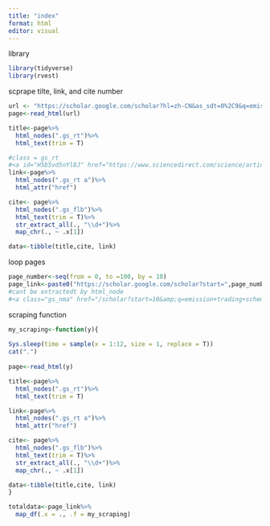 ```yaml
---
title: "index"
format: html
editor: visual
---
```


library

```r
library(tidyverse)
library(rvest)
```

scprape tilte, link, and cite number

```r
url <- "https://scholar.google.com/scholar?hl=zh-CN&as_sdt=0%2C9&q=emission+trading+scheme&oq=emission+"
page<-read_html(url)

title<-page%>%
  html_nodes(".gs_rt")%>%
  html_text(trim = T)

#class = gs_rt
#<a id="H5b5vd5nYl8J" href="https://www.sciencedirect.com/science/article/pii/S0301421507003862" data-clk="hl=zh-CN&amp;sa=T&amp;oi=ggp&amp;ct=res&amp;cd=30&amp;d=6873170187688449567&amp;ei=94jWZY-oG4HOy9YPxPy7gAg" data-clk-atid="H5b5vd5nYl8J">Firm performance and employment in the EU <b>emissions trading scheme</b>: An empirical assessment for Germany</a>
link<-page%>%
  html_nodes(".gs_rt a")%>%
  html_attr("href")

cite<- page%>%
  html_nodes(".gs_flb")%>%
  html_text(trim = T)%>%
  str_extract_all(., "\\d+")%>%
  map_chr(., ~ .x[1])

data<-tibble(title,cite, link)

```

loop pages

```r
page_number<-seq(from = 0, to =100, by = 10)
page_link<-paste0("https://scholar.google.com/scholar?start=",page_number,"&q=emission+trading+scheme&hl=zh-CN&as_sdt=0,9")
#cant be extractedt by html_node
#<a class="gs_nma" href="/scholar?start=10&amp;q=emission+trading+scheme&amp;hl=zh-CN&amp;as_sdt=0,9">2</a>

```

scraping function

```r
my_scraping<-function(y){
  
Sys.sleep(time = sample(x = 1:12, size = 1, replace = T))
cat(".") 
  
page<-read_html(y)

title<-page%>%
  html_nodes(".gs_rt")%>%
  html_text(trim = T)

link<-page%>%
  html_nodes(".gs_rt a")%>%
  html_attr("href")

cite<- page%>%
  html_nodes(".gs_flb")%>%
  html_text(trim = T)%>%
  str_extract_all(., "\\d+")%>%
  map_chr(., ~ .x[1])

data<-tibble(title,cite, link)
}

totaldata<-page_link%>%
  map_df(.x = ., .f = my_scraping)
```
